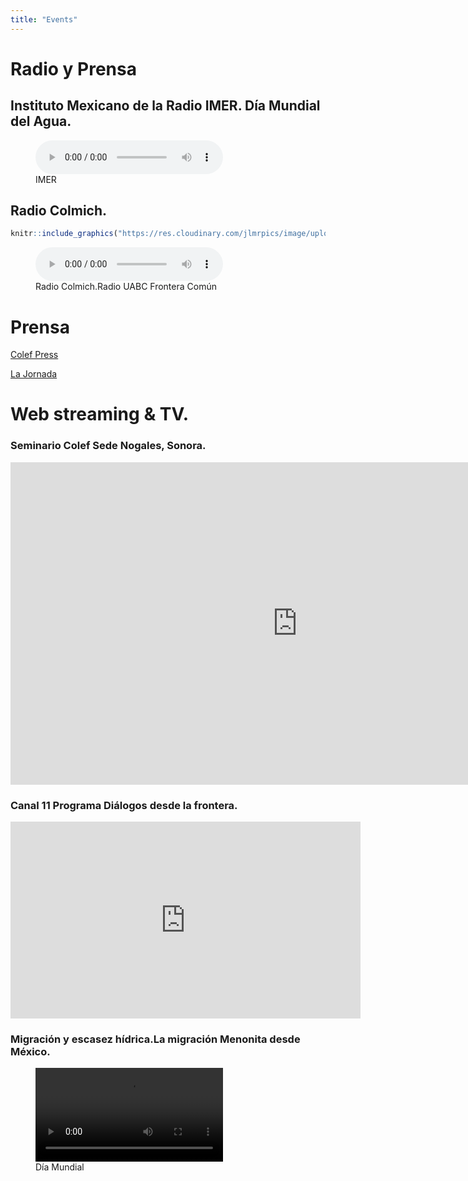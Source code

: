 ```yaml
---
title: "Events"
---
```


# Radio y Prensa

## Instituto Mexicano de la Radio IMER. Día Mundial del Agua.

![IMER](IMER.mp3)


## Radio Colmich.

```r

knitr::include_graphics("https://res.cloudinary.com/jlmrpics/image/upload/v1558633624/saludenlafrontera_lmnand.png")
```

![Radio Colmich.Radio UABC Frontera Común](fronteracomun23may2019.mp3)


# Prensa

[Colef Press](https://www.colef.mx/estemes/las-causas-detras-de-las-causas-de-la-diabetes/)



[La Jornada](https://www.jornada.com.mx/2019/06/16/sociedad/030n1soc#)



# Web streaming & TV.


### Seminario Colef Sede Nogales, Sonora.

<iframe width="917" height="516" src="https://www.youtube.com/embed/MDSAu8UdRUQ" title="YouTube video player" frameborder="0" allow="accelerometer; autoplay; clipboard-write; encrypted-media; gyroscope; picture-in-picture" allowfullscreen></iframe>


### Canal 11 Programa Diálogos desde la frontera. 
<iframe width="560" height="315" src="https://www.youtube.com/embed/uJMiS4pNzQ4" frameborder="0" allow="accelerometer; autoplay; encrypted-media; gyroscope; picture-in-picture" allowfullscreen></iframe>




### Migración y escasez hídrica.La migración Menonita desde México. 
![Día Mundial](Presentacion_MTY.mp4)




